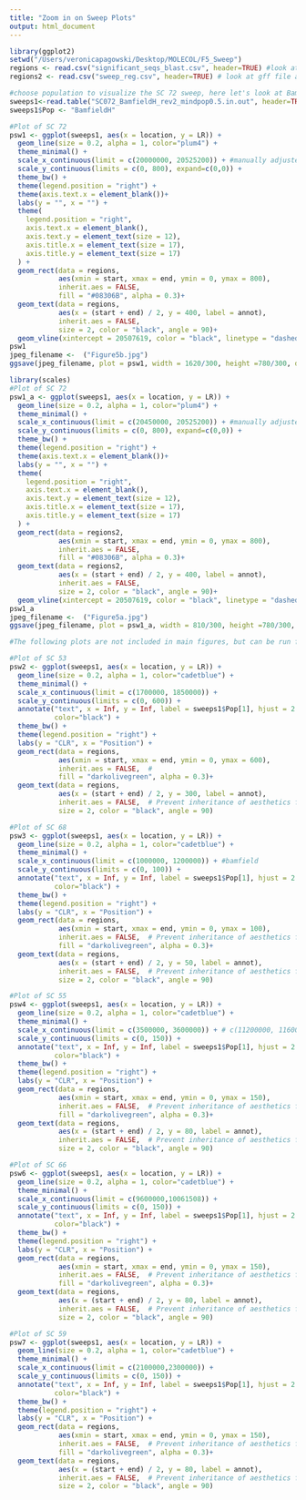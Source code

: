 ```yaml
---
title: "Zoom in on Sweep Plots"
output: html_document
---
```


```r
library(ggplot2)
setwd("/Users/veronicapagowski/Desktop/MOLECOL/F5_Sweep")
regions <- read.csv("significant_seqs_blast.csv", header=TRUE) #look at blast results
regions2 <- read.csv("sweep_reg.csv", header=TRUE) # look at gff file annotations
```

```r
#choose population to visualize the SC 72 sweep, here let's look at Bamfield (Hi), as it has one of the largest sweeps
sweeps1<-read.table("SC072_BamfieldH_rev2_mindpop0.5.in.out", header=TRUE)
sweeps1$Pop <- "BamfieldH"
```

```r
#Plot of SC 72
psw1 <- ggplot(sweeps1, aes(x = location, y = LR)) +
  geom_line(size = 0.2, alpha = 1, color="plum4") + 
  theme_minimal() + 
  scale_x_continuous(limit = c(20000000, 20525200)) + #manually adjusted to view peak
  scale_y_continuous(limits = c(0, 800), expand=c(0,0)) +
  theme_bw() +
  theme(legend.position = "right") +
  theme(axis.text.x = element_blank())+
  labs(y = "", x = "") +
  theme(
    legend.position = "right",
    axis.text.x = element_blank(),
    axis.text.y = element_text(size = 12),  
    axis.title.x = element_text(size = 17), 
    axis.title.y = element_text(size = 17)  
  ) +
  geom_rect(data = regions, 
            aes(xmin = start, xmax = end, ymin = 0, ymax = 800), 
            inherit.aes = FALSE,  
            fill = "#08306B", alpha = 0.3)+
  geom_text(data = regions, 
            aes(x = (start + end) / 2, y = 400, label = annot), 
            inherit.aes = FALSE, 
            size = 2, color = "black", angle = 90)+
  geom_vline(xintercept = 20507619, color = "black", linetype = "dashed", size = 0.5) #location from SFS analysis
psw1
jpeg_filename <-  ("Figure5b.jpg")
ggsave(jpeg_filename, plot = psw1, width = 1620/300, height =780/300, dpi = 300, units = "in", bg="transparent")
```

```r
library(scales)
#Plot of SC 72
psw1_a <- ggplot(sweeps1, aes(x = location, y = LR)) +
  geom_line(size = 0.2, alpha = 1, color="plum4") + 
  theme_minimal() + 
  scale_x_continuous(limit = c(20450000, 20525200)) + #manually adjusted to view peak
  scale_y_continuous(limits = c(0, 800), expand=c(0,0)) +
  theme_bw() +
  theme(legend.position = "right") +
  theme(axis.text.x = element_blank())+
  labs(y = "", x = "") +
  theme(
    legend.position = "right",
    axis.text.x = element_blank(),
    axis.text.y = element_text(size = 12),  
    axis.title.x = element_text(size = 17), 
    axis.title.y = element_text(size = 17)  
  ) +
  geom_rect(data = regions2, 
            aes(xmin = start, xmax = end, ymin = 0, ymax = 800), 
            inherit.aes = FALSE,  
            fill = "#08306B", alpha = 0.3)+
  geom_text(data = regions2, 
            aes(x = (start + end) / 2, y = 400, label = annot), 
            inherit.aes = FALSE, 
            size = 2, color = "black", angle = 90)+
  geom_vline(xintercept = 20507619, color = "black", linetype = "dashed", size = 0.5) #location from SFS analysis
psw1_a
jpeg_filename <-  ("Figure5a.jpg")
ggsave(jpeg_filename, plot = psw1_a, width = 810/300, height =780/300, dpi = 300, units = "in", bg="transparent")
```

```r
#The following plots are not included in main figures, but can be run for different populations if you'd like to look at specific sweeps and the genes that are found there based on blast results. 
```

```r
#Plot of SC 53
psw2 <- ggplot(sweeps1, aes(x = location, y = LR)) +
  geom_line(size = 0.2, alpha = 1, color="cadetblue") + 
  theme_minimal() + 
  scale_x_continuous(limit = c(1700000, 1850000)) +
  scale_y_continuous(limits = c(0, 600)) +
  annotate("text", x = Inf, y = Inf, label = sweeps1$Pop[1], hjust = 2.7, vjust = 2, size = 4,
           color="black") +
  theme_bw() +
  theme(legend.position = "right") +
  labs(y = "CLR", x = "Position") +
  geom_rect(data = regions, 
            aes(xmin = start, xmax = end, ymin = 0, ymax = 600), 
            inherit.aes = FALSE,  #
            fill = "darkolivegreen", alpha = 0.3)+
  geom_text(data = regions, 
            aes(x = (start + end) / 2, y = 300, label = annot), 
            inherit.aes = FALSE,  # Prevent inheritance of aesthetics from sweeps1
            size = 2, color = "black", angle = 90)

```

```r
#Plot of SC 68
psw3 <- ggplot(sweeps1, aes(x = location, y = LR)) +
  geom_line(size = 0.2, alpha = 1, color="cadetblue") + 
  theme_minimal() + 
  scale_x_continuous(limit = c(1000000, 1200000)) + #bamfield
  scale_y_continuous(limits = c(0, 100)) +
  annotate("text", x = Inf, y = Inf, label = sweeps1$Pop[1], hjust = 2.7, vjust = 2, size = 4,
           color="black") +
  theme_bw() +
  theme(legend.position = "right") +
  labs(y = "CLR", x = "Position") +
  geom_rect(data = regions, 
            aes(xmin = start, xmax = end, ymin = 0, ymax = 100), 
            inherit.aes = FALSE,  # Prevent inheritance of aesthetics from sweeps1
            fill = "darkolivegreen", alpha = 0.3)+
  geom_text(data = regions, 
            aes(x = (start + end) / 2, y = 50, label = annot), 
            inherit.aes = FALSE,  # Prevent inheritance of aesthetics from sweeps1
            size = 2, color = "black", angle = 90)
```

```r
#Plot of SC 55
psw4 <- ggplot(sweeps1, aes(x = location, y = LR)) +
  geom_line(size = 0.2, alpha = 1, color="cadetblue") + 
  theme_minimal() + 
  scale_x_continuous(limit = c(3500000, 3600000)) + # c(11200000, 11600000) for Central different location
  scale_y_continuous(limits = c(0, 150)) +
  annotate("text", x = Inf, y = Inf, label = sweeps1$Pop[1], hjust = 2.7, vjust = 2, size = 4,
           color="black") +
  theme_bw() +
  theme(legend.position = "right") +
  labs(y = "CLR", x = "Position") +
  geom_rect(data = regions, 
            aes(xmin = start, xmax = end, ymin = 0, ymax = 150), 
            inherit.aes = FALSE,  # Prevent inheritance of aesthetics from sweeps1
            fill = "darkolivegreen", alpha = 0.3)+
  geom_text(data = regions, 
            aes(x = (start + end) / 2, y = 80, label = annot), 
            inherit.aes = FALSE,  # Prevent inheritance of aesthetics from sweeps1
            size = 2, color = "black", angle = 90)
```

```r
#Plot of SC 66
psw6 <- ggplot(sweeps1, aes(x = location, y = LR)) +
  geom_line(size = 0.2, alpha = 1, color="cadetblue") + 
  theme_minimal() + 
  scale_x_continuous(limit = c(9600000,10061508)) + 
  scale_y_continuous(limits = c(0, 150)) +
  annotate("text", x = Inf, y = Inf, label = sweeps1$Pop[1], hjust = 2.7, vjust = 2, size = 4,
           color="black") +
  theme_bw() +
  theme(legend.position = "right") +
  labs(y = "CLR", x = "Position") +
  geom_rect(data = regions, 
            aes(xmin = start, xmax = end, ymin = 0, ymax = 150), 
            inherit.aes = FALSE,  # Prevent inheritance of aesthetics from sweeps1
            fill = "darkolivegreen", alpha = 0.3)+
  geom_text(data = regions, 
            aes(x = (start + end) / 2, y = 80, label = annot), 
            inherit.aes = FALSE,  # Prevent inheritance of aesthetics from sweeps1
            size = 2, color = "black", angle = 90)
```

```r
#Plot of SC 59
psw7 <- ggplot(sweeps1, aes(x = location, y = LR)) +
  geom_line(size = 0.2, alpha = 1, color="cadetblue") + 
  theme_minimal() + 
  scale_x_continuous(limit = c(2100000,2300000)) + 
  scale_y_continuous(limits = c(0, 150)) +
  annotate("text", x = Inf, y = Inf, label = sweeps1$Pop[1], hjust = 2.7, vjust = 2, size = 4,
           color="black") +
  theme_bw() +
  theme(legend.position = "right") +
  labs(y = "CLR", x = "Position") +
  geom_rect(data = regions, 
            aes(xmin = start, xmax = end, ymin = 0, ymax = 150), 
            inherit.aes = FALSE,  # Prevent inheritance of aesthetics from sweeps1
            fill = "darkolivegreen", alpha = 0.3)+
  geom_text(data = regions, 
            aes(x = (start + end) / 2, y = 80, label = annot), 
            inherit.aes = FALSE,  # Prevent inheritance of aesthetics from sweeps1
            size = 2, color = "black", angle = 90)

```